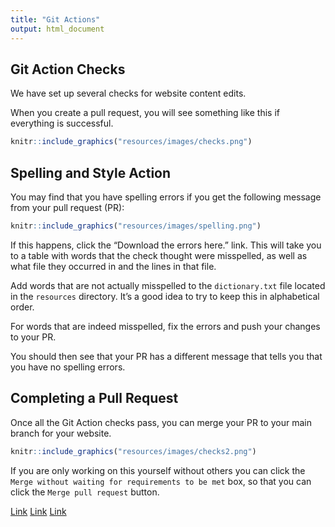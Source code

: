 ```yaml
---
title: "Git Actions"
output: html_document
---
```

## Git Action Checks

We have set up several checks for website content edits.

When you create a pull request, you will see something like this if everything is successful.

```r
knitr::include_graphics("resources/images/checks.png")
```

## Spelling and Style Action

You may find that you have spelling errors if you get the following message from your pull request (PR):

```r
knitr::include_graphics("resources/images/spelling.png")
```

If this happens, click the "Download the errors here." link. This will take you to a table with words that the check thought were misspelled, as well as what file they occurred in and the lines in that file.

Add words that are not actually misspelled to the `dictionary.txt` file located in the `resources` directory. It's a good idea to try to keep this in alphabetical order.

For words that are indeed misspelled, fix the errors and push your changes to your PR. 

You should then see that your PR has a different message that tells you that you have no spelling errors.


## Completing a Pull Request

Once all the Git Action checks pass, you can merge your PR to your main branch for your website.

```r
knitr::include_graphics("resources/images/checks2.png")
```

If you are only working on this yourself without others you can click the `Merge without waiting for requirements to be met` box, so that you can click the `Merge pull request` button. 

[Link](https://jhudatascience.org/intro_to_r2/)
[Link](https://jhudatascience.org/intro_to_r3/)
[Link](https://jhudatascience.org/intro_to_r4/)
